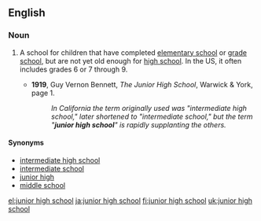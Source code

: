 ==English==
{{wikipedia}}

===Noun===
{{en-noun|sg=[[junior]] [[high]] [[school]]}}

# {{education}} A school for children that have completed [[elementary school]] or [[grade school]], but are not yet old enough for [[high school]]. In the US, it often includes grades 6 or 7 through 9.
#* '''1919''', Guy Vernon Bennett, ''The Junior High School'', Warwick & York, page 1.
#*:''In California the term originally used was "intermediate high school," later shortened to "intermediate school," but the term "'''junior high school'''" is rapidly supplanting the others. ''

====Synonyms====
* [[intermediate high school]]
* [[intermediate school]]
* [[junior high]]
* [[middle school]]

[[el:junior high school]]
[[ja:junior high school]]
[[fi:junior high school]]
[[uk:junior high school]]